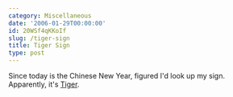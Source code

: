 ```yaml
---
category: Miscellaneous
date: '2006-01-29T00:00:00'
id: 20WSf4qKKoIf
slug: /tiger-sign
title: Tiger Sign
type: post
---
```


Since today is the Chinese New Year, figured I'd look up my sign.
Apparently, it's [Tiger](http://chinese.astrology.com/tiger.html).